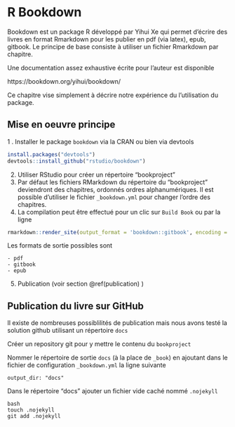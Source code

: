 # R Bookdown

Bookdown est un package R développé par Yihui Xe qui permet d'écrire des livres en format Rmarkdown pour les publier en pdf (via latex), epub, gitbook. Le principe de base consiste à utiliser un fichier Rmarkdown par chapitre. 


Une documentation assez exhaustive écrite pour l'auteur est disponible 

https://bookdown.org/yihui/bookdown/

Ce chapitre vise simplement à décrire notre expérience du l'utilisation du package. 


## Mise en oeuvre principe 

  1 . Installer le package `bookdown` via la CRAN ou bien via devtools
```r
install.packages("devtools")
devtools::install_github("rstudio/bookdown")
```
  2. Utiliser RStudio pour créer un répertoire "bookproject"
  3. Par défaut les fichiers RMarkdown du répertoire du "bookproject" deviendront des chapitres, ordonnés ordres alphanumériques. Il est possible d'utiliser le fichier `_bookdown.yml` pour changer l'ordre des chapitres. 
  4. La compilation peut être effectué pour un clic sur `Build Book` ou par la ligne 
```r
rmarkdown::render_site(output_format = 'bookdown::gitbook', encoding = 'UTF-8')
```
Les formats de sortie possibles sont

    - pdf
    - gitbook
    - epub
  5. Publication (voir section \@ref(publication) )  
    
##  Publication du livre sur GitHub  {#publication}

Il existe de nombreuses possiblilités de publication mais nous avons testé la solution github utilisant un répertoire `docs`

Créer un repository git pour y mettre le contenu du `bookproject` 

Nommer le répertoire de sortie `docs` (à la place de `_book`) en ajoutant dans le fichier de configuration `_bookdown.yml` la ligne suivante 
```
output_dir: "docs"
```

Dans le répertoire "docs" ajouter un fichier vide caché nommé `.nojekyll` 

```
{bash, eval=FALSE, echo=TRUE}
touch .nojekyll
git add .nojekyll
```


      
  

